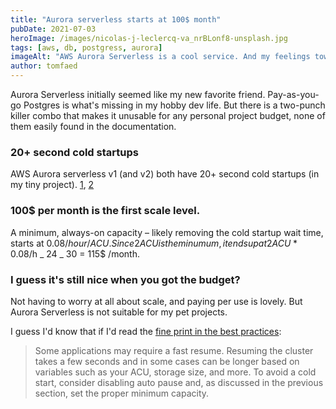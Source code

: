 ```yaml
---
title: "Aurora serverless starts at 100$ month"
pubDate: 2021-07-03
heroImage: /images/nicolas-j-leclercq-va_nrBLonf8-unsplash.jpg
tags: [aws, db, postgress, aurora]
imageAlt: "AWS Aurora Serverless is a cool service. And my feelings towards it are currently ice cold. Photo by Nicolas J Leclercq (@nicolasjleclercq) on Unsplash."
author: tomfaed
---
```


Aurora Serverless initially seemed like my new favorite friend. Pay-as-you-go Postgres is what's missing in my hobby dev life.
But there is a two-punch killer combo that makes it unusable for any personal project budget, none of them easily found in the documentation.

### 20+ second cold startups

AWS Aurora serverless v1 (and v2) both have 20+ second cold startups (in my tiny project). [1](https://forums.aws.amazon.com/message.jspa?messageID=866270), [2](https://dev.to/dvddpl/how-to-deal-with-aurora-serverless-coldstarts-ml0)

### 100$ per month is the first scale level.

A minimum, always-on capacity – likely removing the cold startup wait time, starts at 0.08$/hour/ACU. Since 2 ACU is the minumum,
it ends up at 2 ACU * 0.08$/h _ 24 _ 30 = 115$ /month.

### I guess it's still nice when you got the budget?

Not having to worry at all about scale, and paying per use is lovely. But Aurora Serverless is not suitable for my pet projects.

I guess I'd know that if I'd read the [fine print in the best practices](https://aws.amazon.com/blogs/database/best-practices-for-working-with-amazon-aurora-serverless/):

> Some applications may require a fast resume. Resuming the cluster takes a few seconds and in some cases can be longer based
> on variables such as your ACU, storage size, and more. To avoid a cold start, consider disabling auto pause and, as discussed
> in the previous section, set the proper minimum capacity.
